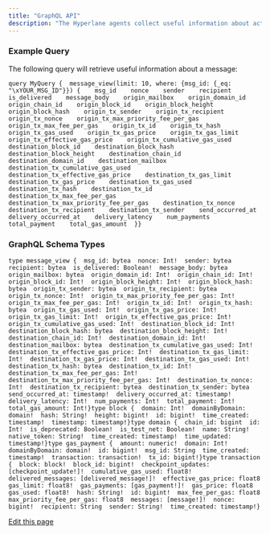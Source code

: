 ```yaml
---
title: "GraphQL API"
description: "The Hyperlane agents collect useful information about activity on the system, including all messages. That data can be queried via APIs. These APIs are currently available free of charge and without any required authentication. Connect your preferred GraphQL client or library to  to query data!"
---
```


### Example Query[​](#example-query "Direct link to Example Query")

The following query will retrieve useful information about a message:

```
query MyQuery {  message_view(limit: 10, where: {msg_id: {_eq: "\xYOUR_MSG_ID"}}) {    msg_id    nonce    sender    recipient    is_delivered    message_body    origin_mailbox    origin_domain_id    origin_chain_id    origin_block_id    origin_block_height    origin_block_hash    origin_tx_sender    origin_tx_recipient    origin_tx_nonce    origin_tx_max_priority_fee_per_gas    origin_tx_max_fee_per_gas    origin_tx_id    origin_tx_hash    origin_tx_gas_used    origin_tx_gas_price    origin_tx_gas_limit    origin_tx_effective_gas_price    origin_tx_cumulative_gas_used    destination_block_id    destination_block_hash    destination_block_height    destination_chain_id    destination_domain_id    destination_mailbox    destination_tx_cumulative_gas_used    destination_tx_effective_gas_price    destination_tx_gas_limit    destination_tx_gas_price    destination_tx_gas_used    destination_tx_hash    destination_tx_id    destination_tx_max_fee_per_gas    destination_tx_max_priority_fee_per_gas    destination_tx_nonce    destination_tx_recipient    destination_tx_sender    send_occurred_at    delivery_occurred_at    delivery_latency    num_payments    total_payment    total_gas_amount  }}
```

### GraphQL Schema Types[​](#graphql-schema-types "Direct link to GraphQL Schema Types")

```
type message_view {  msg_id: bytea  nonce: Int!  sender: bytea  recipient: bytea  is_delivered: Boolean!  message_body: bytea  origin_mailbox: bytea  origin_domain_id: Int!  origin_chain_id: Int!  origin_block_id: Int!  origin_block_height: Int!  origin_block_hash: bytea  origin_tx_sender: bytea  origin_tx_recipient: bytea  origin_tx_nonce: Int!  origin_tx_max_priority_fee_per_gas: Int!  origin_tx_max_fee_per_gas: Int!  origin_tx_id: Int!  origin_tx_hash: bytea  origin_tx_gas_used: Int!  origin_tx_gas_price: Int!  origin_tx_gas_limit: Int!  origin_tx_effective_gas_price: Int!  origin_tx_cumulative_gas_used: Int!  destination_block_id: Int!  destination_block_hash: bytea  destination_block_height: Int!  destination_chain_id: Int!  destination_domain_id: Int!  destination_mailbox: bytea  destination_tx_cumulative_gas_used: Int!  destination_tx_effective_gas_price: Int!  destination_tx_gas_limit: Int!  destination_tx_gas_price: Int!  destination_tx_gas_used: Int!  destination_tx_hash: bytea  destination_tx_id: Int!  destination_tx_max_fee_per_gas: Int!  destination_tx_max_priority_fee_per_gas: Int!  destination_tx_nonce: Int!  destination_tx_recipient: bytea  destination_tx_sender: bytea  send_occurred_at: timestamp!  delivery_occurred_at: timestamp!  delivery_latency: Int!  num_payments: Int!  total_payment: Int!  total_gas_amount: Int!}type block {  domain: Int!  domainByDomain: domain!  hash: String!  height: bigint!  id: bigint!  time_created: timestamp!  timestamp: timestamp!}type domain {  chain_id: bigint  id: Int!  is_deprecated: Boolean!  is_test_net: Boolean!  name: String!  native_token: String!  time_created: timestamp!  time_updated: timestamp!}type gas_payment {  amount: numeric!  domain: Int!  domainByDomain: domain!  id: bigint!  msg_id: String  time_created: timestamp!  transaction: transaction!  tx_id: bigint!}type transaction {  block: block!  block_id: bigint!  checkpoint_updates: [checkpoint_update!]!  cumulative_gas_used: float8!  delivered_messages: [delivered_message!]!  effective_gas_price: float8  gas_limit: float8!  gas_payments: [gas_payment!]!  gas_price: float8  gas_used: float8!  hash: String!  id: bigint!  max_fee_per_gas: float8  max_priority_fee_per_gas: float8  messages: [message!]!  nonce: bigint!  recipient: String  sender: String!  time_created: timestamp!}
```

[Edit this page](https://github.com/hyperlane-xyz/v3-docs/tree/main/docs/guides/explorer/graphql-api.mdx)
